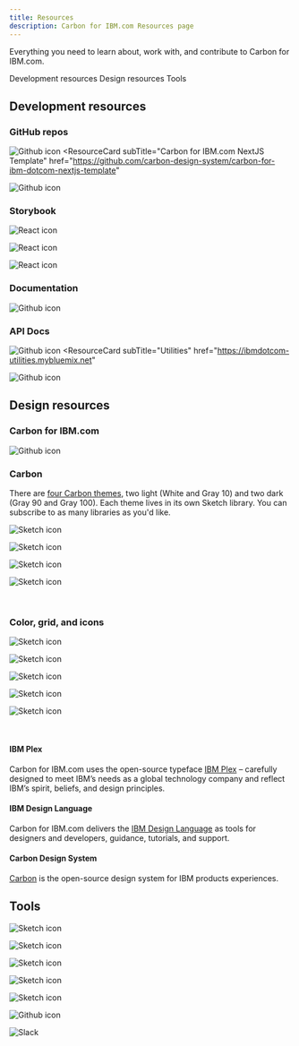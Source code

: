 ```yaml
---
title: Resources
description: Carbon for IBM.com Resources page
---
```


<PageDescription>

Everything you need to learn about, work with, and contribute to Carbon for IBM.com.

</PageDescription>

<AnchorLinks>

<AnchorLink>Development resources</AnchorLink>
<AnchorLink>Design resources</AnchorLink>
<AnchorLink>Tools</AnchorLink>

</AnchorLinks>

## Development resources

### GitHub repos
<Row className="resource-card-group">
  <Column colMd={4} colLg={4} noGutterSm>
<ResourceCard
  subTitle="Carbon for IBM.com"
  href="https://github.com/carbon-design-system/carbon-for-ibm-dotcom"
>

![Github icon](./../../images/icon/github-icon.svg)
</ResourceCard>
  </Column>
  <Column colMd={4} colLg={4} noGutterSm>
<ResourceCard
  subTitle="Carbon for IBM.com NextJS Template"
  href="https://github.com/carbon-design-system/carbon-for-ibm-dotcom-nextjs-template"
>

![Github icon](./../../images/icon/github-icon.svg)
</ResourceCard>
  </Column>
</Row>

### Storybook

<Row className="resource-card-group">
<Column colMd={4} colLg={4} noGutterSm>
<ResourceCard
  subTitle="Carbon for IBM.com Storybook React"
  href="https://ibmdotcom-react.mybluemix.net"
>

![React icon](./../../images/icon/react-icon.svg)

</ResourceCard>
</Column>

<Column colMd={4} colLg={4} noGutterSm>
<ResourceCard
  subTitle="Carbon for IBM.com Storybook Web Components"
  href="https://ibmdotcom-web-components.mybluemix.net"
>

![React icon](./../../images/icon/js_logo.svg)

</ResourceCard>
</Column>

<Column colMd={4} colLg={4} noGutterSm>
<ResourceCard
  subTitle="Carbon Expressive Theme"
  href="https://carbon-expressive.mybluemix.net"
>

![React icon](./../../images/icon/react-icon.svg)

</ResourceCard>
</Column>
</Row>

### Documentation
<Row className="resource-card-group">
  <Column colMd={4} colLg={4} noGutterSm>
<ResourceCard
  subTitle="Building for IBM.com"
  href="https://github.com/carbon-design-system/carbon-for-ibm-dotcom/blob/master/docs/building-for-ibm-dotcom.md"
>

![Github icon](./../../images/icon/github-icon.svg)
</ResourceCard>
</Column>
</Row>

### API Docs
<Row className="resource-card-group">
<Column colMd={4} colLg={4} noGutterSm>
<ResourceCard
  subTitle="Services"
  href="https://ibmdotcom-services.mybluemix.net"
>

![Github icon](./../../images/icon/github-icon.svg)
</ResourceCard>
  </Column>
<Column colMd={4} colLg={4} noGutterSm>
<ResourceCard
  subTitle="Utilities"
  href="https://ibmdotcom-utilities.mybluemix.net"
>

![Github icon](./../../images/icon/github-icon.svg)
</ResourceCard>
  </Column>
</Row>

## Design resources

### Carbon for IBM.com
<Row className="resource-card-group">
  <Column colMd={4} colLg={4} noGutterSm>
<ResourceCard
  subTitle="Learn how to get the Carbon Expressive design kit"
  href="https://www.ibm.com/standards/web/carbon-for-ibm-dotcom/designing#get-the-kit"
>

![Github icon](./../../images/icon/github-icon.svg)
</ResourceCard>
  </Column>
</Row>

### Carbon

There are [four Carbon themes](/guidelines/color/overview#themes), two light (White and Gray 10) and two dark (Gray 90 and Gray 100). Each theme lives in its own Sketch library. You can subscribe to as many libraries as you'd like.

<Row className="resource-card-group">
  
  <Column colMd={4} colLg={4} noGutterSm>
<ResourceCard
  subTitle="White theme"
  actionIcon="download"             
  href="sketch://add-library/cloud/JaVzz"
>

![Sketch icon](../../images/sketch-symbol.svg)
      
</ResourceCard>
  </Column>
  
  <Column colMd={4} colLg={4} noGutterSm>
<ResourceCard
  subTitle="Gray 10 theme"
  actionIcon="download"             
  href="sketch://add-library/cloud/Onwv2"
>

![Sketch icon](../../images/sketch-symbol.svg)
      
</ResourceCard>
  </Column>
  
  <Column colMd={4} colLg={4} noGutterSm>
<ResourceCard
  subTitle="Gray 90 theme"
  actionIcon="download"             
  href="sketch://add-library/cloud/eo37p"
>

![Sketch icon](../../images/sketch-symbol.svg)
      
</ResourceCard>
  </Column>
  
  <Column colMd={4} colLg={4} noGutterSm>
<ResourceCard
  subTitle="Gray 100 theme"
  actionIcon="download"             
  href="sketch://add-library/cloud/d13Ll"
>

![Sketch icon](../../images/sketch-symbol.svg)
      
</ResourceCard>
  </Column>
  
</Row>

<br/>

### Color, grid, and icons

<Row className="resource-card-group">
  
  <Column colMd={4} colLg={4} noGutterSm>
<ResourceCard
  subTitle="RGB color palettes (.clr)"
  actionIcon="download"             
  href="https://github.com/carbon-design-system/carbon/raw/master/packages/colors/artifacts/IBM_Colors.zip"
>

![Sketch icon](../../images/ase_logo.svg)
      
</ResourceCard>
  </Column>
  
  <Column colMd={4} colLg={4} noGutterSm>
<ResourceCard
  subTitle="IBM Design Language library"
  actionIcon="download"             
  href="sketch://add-library/cloud/nwqmk"
>

![Sketch icon](../../images/sketch-symbol.svg)
      
</ResourceCard>
  </Column>
  
  <Column colMd={4} colLg={4} noGutterSm>
<ResourceCard
  subTitle="IBM Icons (16px, 20px) library"
  actionIcon="download"             
  href="sketch://add-library/cloud/KW2yr"
>

![Sketch icon](../../images/sketch-symbol.svg)
      
</ResourceCard>
  </Column>
  
  <Column colMd={4} colLg={4} noGutterSm>
<ResourceCard
  subTitle="IBM Icons (24px, 32px) library"
  actionIcon="download"             
  href="sketch://add-library/cloud/2bwkM"
>

![Sketch icon](../../images/sketch-symbol.svg)
      
</ResourceCard>
  </Column>
  
  <Column colMd={4} colLg={4} noGutterSm>
    <ResourceCard
        subTitle="IBM Grid template"
        aspectRatio="2:1"
        href="https://sketch.cloud/s/ngV7z"
    >

![Sketch icon](../../images/sketch-symbol.svg)

</ResourceCard>
  </Column>
  
</Row>

<br/>

#### IBM Plex 
Carbon for IBM.com uses the open-source typeface [IBM Plex](https://github.com/ibm/plex) – carefully designed to meet IBM’s needs as a global technology company and reflect IBM’s spirit, beliefs, and design principles.

#### IBM Design Language
Carbon for IBM.com delivers the [IBM Design Language](https://www.ibm.com/design/language/) as tools for designers and developers, guidance, tutorials, and support. 

#### Carbon Design System
[Carbon](https://www.carbondesignsystem.com) is the open-source design system for IBM products experiences. 

## Tools

<Row className="resource-card-group">
  
  <Column colMd={4} colLg={4} noGutterSm>
<ResourceCard
  subTitle="IBM User Research Library (CIO)"
  href="https://lux.w3ibm.mybluemix.net/library/"
>

![Sketch icon](../../images/bee_icon.svg)
      
</ResourceCard>
  </Column>
  
  <Column colMd={4} colLg={4} noGutterSm>
<ResourceCard
  subTitle="IBM style guideline"
  href="https://apps.na.collabserv.com/communities/service/html/communitystart?communityUuid=279b622e-3902-4086-9cc7-6c07d8d2d745"
>

![Sketch icon](../../images/bee_icon.svg)
      
</ResourceCard>
  </Column>

  <Column colMd={4} colLg={4} noGutterSm>
<ResourceCard
  subTitle="Color contrast checker"
  href="https://marijohannessen.github.io/color-contrast-checker/"
>

![Sketch icon](../../images/color-contrast-icon.svg)
      
</ResourceCard>
  </Column>
  
  <Column colMd={4} colLg={4} noGutterSm>
<ResourceCard
  subTitle="IBM accessibility"
  href="https://w3.ibm.com/able/"
>

![Sketch icon](../../images/bee_icon.svg)
      
</ResourceCard>
  </Column>
  
  <Column colMd={4} colLg={4} noGutterSm>
<ResourceCard
  subTitle="Review design on Wake"
  href="https://ibm.wake.com/space/37"
>

![Sketch icon](../../images/wake_logo.svg)
      
</ResourceCard>
    
  </Column>
  
  <Column colMd={4} colLg={4} noGutterSm>
    <ResourceCard
      subTitle="Drupal guideline"
      href="https://cognitive-app.slack.com/archives/C5DJVE8AY"
    >

![Github icon](../../images/icon/drupal_logo.svg)
      
</ResourceCard>
  </Column>
  
  <Column colMd={4} colLg={4} noGutterSm>
    <ResourceCard
      subTitle="For coding and designing questions: #carbon-for-ibm-dotcom"
      href="https://ibm-studios.slack.com/archives/C2PLX8GQ6"
    >

![Slack](../../images/icon/slack-mark.svg)
      
</ResourceCard>
  </Column>
</Row>

